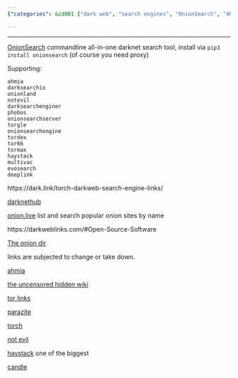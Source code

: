 ```yaml
---
{"categories": &id001 ["dark web", "search engines", "OnionSearch", "Ahmia", "Darksearchio", "haystack.onion", "gjobqjj7wyczbqie.onion"], "category": "Dark Web", "date": "2022-09-24 16:45:35", "description": "Dark Web Search Engines: Tools like OnionSearch, Ahmia, and Darksearchio allow access to various darknet search engines such as haystack.onion and gjobqjj7wyczbqie.onion. These search engines provide a way to navigate and find information on the dark web, which is often used for illicit activities and anonymous communication.", "tags": *id001, "title": "dark web search engine"}

---
```


------

[OnionSearch](https://github.com/megadose/OnionSearch) commandline all-in-one darknet search tool, install via `pip3 install onionsearch` (of course you need proxy)

Supporting:

```
ahmia
darksearchio
onionland
notevil
darksearchenginer
phobos
onionsearchserver
torgle
onionsearchengine
tordex
tor66
tormax
haystack
multivac
evosearch
deeplink

```

https://dark.link/torch-darkweb-search-engine-links/

[darknethub](https://darknethub.net)

[onion.live](https://onion.live) list and search popular onion sites by name

https://darkweblinks.com/#Open-Source-Software

[The onion dir](tfcw5fa2m66hxcbcg2lro7yzpstq2ioewysrv7u6iz5n26zysj6pqzid)

links are subjected to change or take down.

[ahmia](http://msydqstlz2kzerdg.onion/)

[the uncensored hidden wiki](http://zqktlwi4fecvo6ri.onion/wiki/index.php/Main_Page/)

[tor links](http://torlinkbgs6aabns.onion/)

[parazite](http://kpynyvym6xqi7wz2.onion/)

[torch](http://torchdeedp3i2jigzjdmfpn5ttjhthh5wbmda2rr3jvqjg5p77c54dqd.onion/)

[not evil](http://hss3uro2hsxfogfq.onion/)

[haystack](http://haystakvxad7wbk5.onion/) one of the biggest

[candle](http://gjobqjj7wyczbqie.onion/)


